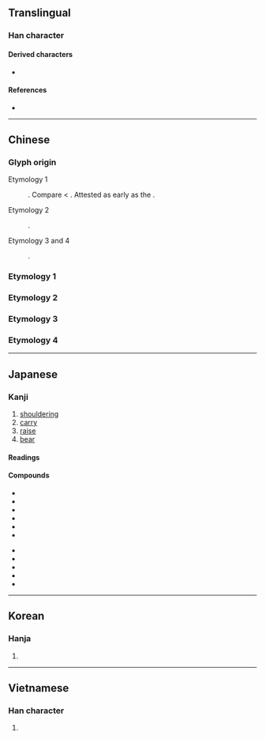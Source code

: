 {{also|擔}}
{{character info/new}}
==Translingual==
{{ja-forms|担|担|[[擔]]}}

===Han character===
{{Han char|rn=64|rad=手|as=05|sn=8|four=|canj=QAM|ids=⿰扌旦}}

====Derived characters====
* {{l|mul|[[𠵆]], [[𦏄]], [[𭡹]], [[𭻛]]}}

====References====
* {{Han ref|kx=0424.190|dkj=11941|dj=0772.150|hdz=31851.040|uh=62C5|ud=25285}}

----

==Chinese==

===Glyph origin===
{{Han etym}}

; Etymology 1
: {{Han simp|擔|f=詹|t=旦}}. Compare {{zh-l|胆}} < {{zh-l|*膽|dǎn}}. Attested as early as the {{w|Yuan dynasty}}.

; Etymology 2
: {{Han simp|揭|f=曷|t=旦}}.

; Etymology 3 and 4
: {{Han compound|手|alt1=扌|旦|ls=psc|c1=s|c2=p|t1=hand}}.

===Etymology 1===
{{zh-see|擔|sv}} <!-- Refer https://www.moedict.tw/担 -->

===Etymology 2===
{{zh-see|揭|v}}

===Etymology 3===
{{zh-see|撣|v}}

===Etymology 4===
{{zh-see|笪|v}}

----

==Japanese==
{{ja-kanji forms|担|擔}}
{{wp|lang=ja}}

===Kanji===
{{ja-kanji|grade=6|rs=手05|kyu=擔}}

# [[shouldering]]
# [[carry]]
# [[raise]]
# [[bear]]

====Readings====
{{ja-readings
|on=たん
|kun=にな-う, かつ-ぐ
}}

====Compounds====
{{der-top|Compounds}}
* {{ja-r|担%当|たん%とう}}
* {{ja-r|担%当%医|たん%とう%い}}
* {{ja-r|担%当%者|たん%とう%しゃ}}
* {{ja-r|負%担|ふ%たん}}
* {{ja-r|担%保|たん%ぽ}}
* {{ja-r|分%担|ぶん%たん}}
{{der-mid}}
* {{ja-r|担%任|たん%にん}}
* {{ja-r|担い手|にないて}}
* {{ja-r|加%担|か%たん}}
* {{ja-r|担%架|たん%か}}
* {{ja-r|担い桶|にないおけ}}
{{der-bottom}}

----

==Korean==

===Hanja===
{{ko-hanja|hangeul=단|eumhun=|rv=dan|mr=tan|y=tan}}

# {{rfdef|ko|sort=手05}}

----

==Vietnamese==

===Han character===
{{vi-hantu|[[đam]], [[đảm]], [[đẵn]], [[đắn]], [[đẵm]], [[tạ]]|rs=手05}}

# {{rfdef|vi|sort=手05}}